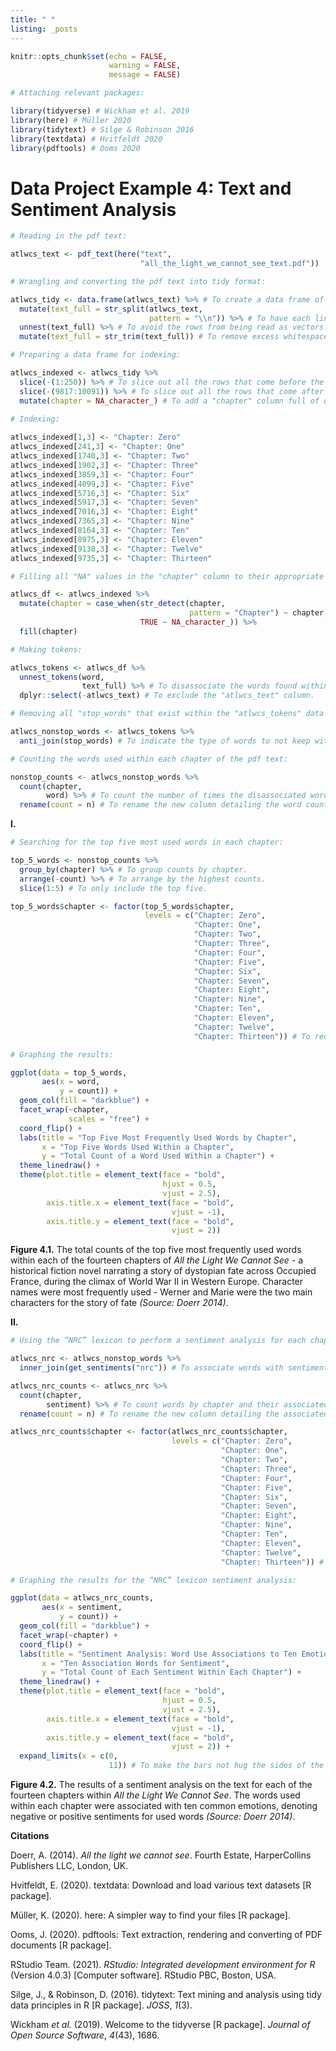```yaml
---
title: " "
listing: _posts
---
```


```r
knitr::opts_chunk$set(echo = FALSE, 
                      warning = FALSE, 
                      message = FALSE)

# Attaching relevant packages:

library(tidyverse) # Wickham et al. 2019
library(here) # Müller 2020
library(tidytext) # Silge & Robinson 2016
library(textdata) # Hvitfeldt 2020
library(pdftools) # Ooms 2020
```



# Data Project Example 4: Text and Sentiment Analysis



```r
# Reading in the pdf text:

atlwcs_text <- pdf_text(here("text", 
                             "all_the_light_we_cannot_see_text.pdf"))

# Wrangling and converting the pdf text into tidy format:

atlwcs_tidy <- data.frame(atlwcs_text) %>% # To create a data frame of the entire pdf text.
  mutate(text_full = str_split(atlwcs_text, 
                               pattern = "\\n")) %>% # To have each line of text be its own row in the data frame.
  unnest(text_full) %>% # To avoid the rows from being read as vectors.
  mutate(text_full = str_trim(text_full)) # To remove excess whitespace within rows.

# Preparing a data frame for indexing:

atlwcs_indexed <- atlwcs_tidy %>% 
  slice(-(1:250)) %>% # To slice out all the rows that come before the very first row of the beginning chapter of the pdf text.
  slice(-(9817:10091)) %>% # To slice out all the rows that come after the very last row of the ending chapter of the pdf text.
  mutate(chapter = NA_character_) # To add a "chapter" column full of only "NA" values (this was for indexing, because there was no universal wording to use 'stringr' on).

# Indexing:
  
atlwcs_indexed[1,3] <- "Chapter: Zero"
atlwcs_indexed[241,3] <- "Chapter: One"
atlwcs_indexed[1740,3] <- "Chapter: Two"
atlwcs_indexed[1902,3] <- "Chapter: Three"
atlwcs_indexed[3859,3] <- "Chapter: Four"
atlwcs_indexed[4099,3] <- "Chapter: Five"
atlwcs_indexed[5716,3] <- "Chapter: Six"
atlwcs_indexed[5917,3] <- "Chapter: Seven"
atlwcs_indexed[7016,3] <- "Chapter: Eight"
atlwcs_indexed[7365,3] <- "Chapter: Nine"
atlwcs_indexed[8164,3] <- "Chapter: Ten"
atlwcs_indexed[8975,3] <- "Chapter: Eleven"
atlwcs_indexed[9138,3] <- "Chapter: Twelve"
atlwcs_indexed[9735,3] <- "Chapter: Thirteen"

# Filling all "NA" values in the "chapter" column to their appropriate chapter value:

atlwcs_df <- atlwcs_indexed %>% 
  mutate(chapter = case_when(str_detect(chapter, 
                                        pattern = "Chapter") ~ chapter, 
                             TRUE ~ NA_character_)) %>% 
  fill(chapter)

# Making tokens:

atlwcs_tokens <- atlwcs_df %>% 
  unnest_tokens(word, 
                text_full) %>% # To disassociate the words found within each row of the "text_full" column as their independent value (token), under a new "word" column.
  dplyr::select(-atlwcs_text) # To exclude the "atlwcs_text" column.

# Removing all "stop_words" that exist within the "atlwcs_tokens" data frame:

atlwcs_nonstop_words <- atlwcs_tokens %>% 
  anti_join(stop_words) # To indicate the type of words to not keep within the text data frame.

# Counting the words used within each chapter of the pdf text:

nonstop_counts <- atlwcs_nonstop_words %>% 
  count(chapter, 
        word) %>% # To count the number of times the disassociated words were used within each chapter of the pdf text.
  rename(count = n) # To rename the new column detailing the word counts per chapter to "count".
```

**I.**

```r
# Searching for the top five most used words in each chapter:

top_5_words <- nonstop_counts %>% 
  group_by(chapter) %>% # To group counts by chapter.
  arrange(-count) %>% # To arrange by the highest counts.
  slice(1:5) # To only include the top five.

top_5_words$chapter <- factor(top_5_words$chapter, 
                              levels = c("Chapter: Zero", 
                                         "Chapter: One", 
                                         "Chapter: Two", 
                                         "Chapter: Three", 
                                         "Chapter: Four", 
                                         "Chapter: Five", 
                                         "Chapter: Six", 
                                         "Chapter: Seven", 
                                         "Chapter: Eight", 
                                         "Chapter: Nine", 
                                         "Chapter: Ten", 
                                         "Chapter: Eleven", 
                                         "Chapter: Twelve", 
                                         "Chapter: Thirteen")) # To reorder the "chapter" column to reflect proper numerical chronology.

# Graphing the results:

ggplot(data = top_5_words, 
       aes(x = word, 
           y = count)) + 
  geom_col(fill = "darkblue") + 
  facet_wrap(~chapter, 
             scales = "free") + 
  coord_flip() + 
  labs(title = "Top Five Most Frequently Used Words by Chapter", 
       x = "Top Five Words Used Within a Chapter", 
       y = "Total Count of a Word Used Within a Chapter") + 
  theme_linedraw() + 
  theme(plot.title = element_text(face = "bold", 
                                  hjust = 0.5, 
                                  vjust = 2.5), 
        axis.title.x = element_text(face = "bold", 
                                    vjust = -1), 
        axis.title.y = element_text(face = "bold", 
                                    vjust = 2))
```

**Figure 4.1.** The total counts of the top five most frequently used words within each of the fourteen chapters of *All the Light We Cannot See* - a historical fiction novel narrating a story of dystopian fate across Occupied France, during the climax of World War II in Western Europe. Character names were most frequently used - Werner and Marie were the two main characters for the story of fate *(Source: Doerr 2014)*.

**II.**

```r
# Using the “NRC” lexicon to perform a sentiment analysis for each chapter:

atlwcs_nrc <- atlwcs_nonstop_words %>% 
  inner_join(get_sentiments("nrc")) # To associate words with sentiments via "NRC" lexicon.

atlwcs_nrc_counts <- atlwcs_nrc %>% 
  count(chapter, 
        sentiment) %>% # To count words by chapter and their associated sentiment.
  rename(count = n) # To rename the new column detailing the associated sentiment counts per chapter, to "count".

atlwcs_nrc_counts$chapter <- factor(atlwcs_nrc_counts$chapter, 
                                    levels = c("Chapter: Zero", 
                                               "Chapter: One", 
                                               "Chapter: Two", 
                                               "Chapter: Three", 
                                               "Chapter: Four", 
                                               "Chapter: Five", 
                                               "Chapter: Six", 
                                               "Chapter: Seven", 
                                               "Chapter: Eight", 
                                               "Chapter: Nine", 
                                               "Chapter: Ten", 
                                               "Chapter: Eleven", 
                                               "Chapter: Twelve", 
                                               "Chapter: Thirteen")) # To reorder the "chapter" column to reflect proper numerical chronology, again.

# Graphing the results for the “NRC” lexicon sentiment analysis:

ggplot(data = atlwcs_nrc_counts, 
       aes(x = sentiment, 
           y = count)) + 
  geom_col(fill = "darkblue") + 
  facet_wrap(~chapter) + 
  coord_flip() + 
  labs(title = "Sentiment Analysis: Word Use Associations to Ten Emotions", 
       x = "Ten Association Words for Sentiment", 
       y = "Total Count of Each Sentiment Within Each Chapter") + 
  theme_linedraw() + 
  theme(plot.title = element_text(face = "bold", 
                                  hjust = 0.5, 
                                  vjust = 2.5), 
        axis.title.x = element_text(face = "bold", 
                                    vjust = -1), 
        axis.title.y = element_text(face = "bold", 
                                    vjust = 2)) + 
  expand_limits(x = c(0, 
                      11)) # To make the bars not hug the sides of the graphs too closely.
```

**Figure 4.2.** The results of a sentiment analysis on the text for each of the fourteen chapters within *All the Light We Cannot See*. The words used within each chapter were associated with ten common emotions, denoting negative or positive sentiments for used words *(Source: Doerr 2014)*.

**Citations**

Doerr, A. (2014). *All the light we cannot see*. Fourth Estate, HarperCollins Publishers LLC, London, UK.

Hvitfeldt, E. (2020). textdata: Download and load various text datasets [R package].

Müller, K. (2020). here: A simpler way to find your files [R package].

Ooms, J. (2020). pdftools: Text extraction, rendering and converting of PDF documents [R package].

RStudio Team. (2021). *RStudio: Integrated development environment for R* (Version 4.0.3) [Computer software]. RStudio PBC, Boston, USA.

Silge, J., & Robinson, D. (2016). tidytext: Text mining and analysis using tidy data principles in R [R package]. *JOSS*, *1*(3).

Wickham *et al.* (2019). Welcome to the tidyverse [R package]. *Journal of Open Source Software*, *4*(43), 1686.
